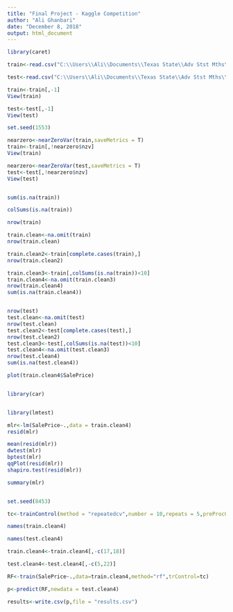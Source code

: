 ---
title: "Final Project - Kaggle Competition"
author: "Ali Ghanbari"
date: "December 8, 2018"
output: html_document
---

```{r}


library(caret)

train<-read.csv("C:\\Users\\Ali\\Documents\\Texas State\\Adv Stst Mths\\Final Project\\Data\\all\\train.csv")

test<-read.csv("C:\\Users\\Ali\\Documents\\Texas State\\Adv Stst Mths\\Final Project\\Data\\all\\test.csv")

train<-train[,-1]
View(train)

test<-test[,-1]
View(test)

set.seed(1553)

nearzero<-nearZeroVar(train,saveMetrics = T)
train<-train[,!nearzero$nzv]
View(train)

nearzero<-nearZeroVar(test,saveMetrics = T)
test<-test[,!nearzero$nzv]
View(test)


sum(is.na(train))

colSums(is.na(train))

nrow(train)

train.clean<-na.omit(train)
nrow(train.clean)

train.clean2<-train[complete.cases(train),]
nrow(train.clean2)

train.clean3<-train[,colSums(is.na(train))<10]
train.clean4<-na.omit(train.clean3)
nrow(train.clean4)
sum(is.na(train.clean4))


nrow(test)
test.clean<-na.omit(test)
nrow(test.clean)
test.clean2<-test[complete.cases(test),]
nrow(test.clean2)
test.clean3<-test[,colSums(is.na(test))<10]
test.clean4<-na.omit(test.clean3)
nrow(test.clean4)
sum(is.na(test.clean4))

plot(train.clean4$SalePrice)


library(car)


library(lmtest)

mlr<-lm(SalePrice~.,data = train.clean4)
resid(mlr)

mean(resid(mlr))
dwtest(mlr)
bptest(mlr)
qqPlot(resid(mlr))
shapiro.test(resid(mlr))

summary(mlr)


set.seed(8453)

tc<-trainControl(method = "repeatedcv",number = 10,repeats = 5,preProcOptions = "pca")

names(train.clean4)

names(test.clean4)

train.clean4<-train.clean4[,-c(17,18)]

test.clean4<-test.clean4[,-c(5,22)]

RF<-train(SalePrice~.,data=train.clean4,method="rf",trControl=tc)

p<-predict(RF,newdata = test.clean4)

results<-write.csv(p,file = "results.csv")

```

